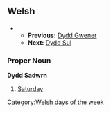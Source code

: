 ==Welsh==
*
**'''Previous:''' [[Dydd Gwener]]
**'''Next:''' [[Dydd Sul]]
===Proper Noun===
'''Dydd Sadwrn'''
# [[Saturday]]

[[Category:Welsh days of the week]]